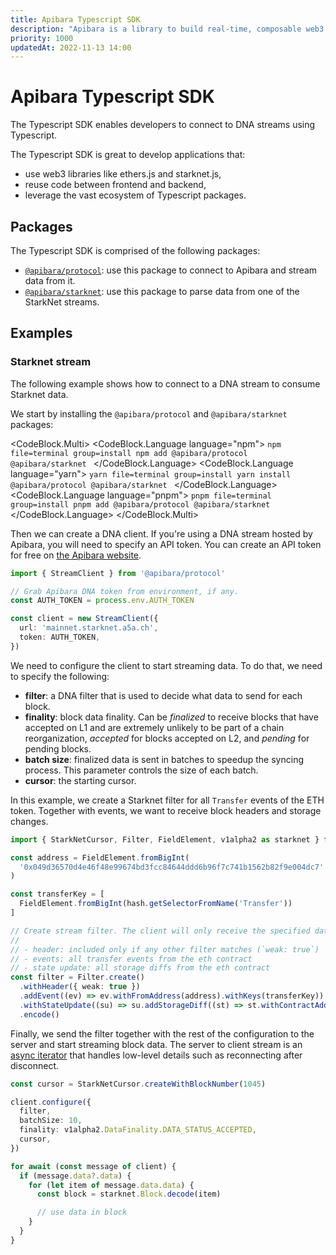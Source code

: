 ```yaml
---
title: Apibara Typescript SDK
description: "Apibara is a library to build real-time, composable web3 streams in Typescript."
priority: 1000
updatedAt: 2022-11-13 14:00
---
```


# Apibara Typescript SDK

The Typescript SDK enables developers to connect to DNA streams using
Typescript.

The Typescript SDK is great to develop applications that:

 - use web3 libraries like ethers.js and starknet.js,
 - reuse code between frontend and backend,
 - leverage the vast ecosystem of Typescript packages.


## Packages

The Typescript SDK is comprised of the following packages:

 - [`@apibara/protocol`](/docs/typescript-sdk/reference/protocol): use this package to connect to
   Apibara and stream data from it.
 - [`@apibara/starknet`](/docs/typescript-sdk/reference/starknet): use this package to parse data
   from one of the StarkNet streams.


## Examples

### Starknet stream

The following example shows how to connect to a DNA stream to consume Starknet
data.

We start by installing the `@apibara/protocol` and `@apibara/starknet` packages:

<CodeBlock.Multi>
  <CodeBlock.Language language="npm">
    ```npm file=terminal group=install
    npm add @apibara/protocol @apibara/starknet
    ```
  </CodeBlock.Language>
  <CodeBlock.Language language="yarn">
    ```yarn file=terminal group=install
    yarn install @apibara/protocol @apibara/starknet
    ```
  </CodeBlock.Language>
  <CodeBlock.Language language="pnpm">
    ```pnpm file=terminal group=install
    pnpm add @apibara/protocol @apibara/starknet
    ```
  </CodeBlock.Language>
</CodeBlock.Multi>

Then we can create a DNA client. If you're using a DNA stream hosted by
Apibara, you will need to specify an API token. You can create an API token for
free on [the Apibara website](https://www.apibara.com).

```typescript file=main.ts
import { StreamClient } from '@apibara/protocol'

// Grab Apibara DNA token from environment, if any.
const AUTH_TOKEN = process.env.AUTH_TOKEN

const client = new StreamClient({
  url: 'mainnet.starknet.a5a.ch',
  token: AUTH_TOKEN,
})
```

We need to configure the client to start streaming data. To do that, we need to specify the following:

 - **filter**: a DNA filter that is used to decide what data to send for each block.
 - **finality**: block data finality. Can be _finalized_ to receive blocks that
   have accepted on L1 and are extremely unlikely to be part of a chain
   reorganization, _accepted_ for blocks accepted on L2, and _pending_ for pending blocks.
 - **batch size**: finalized data is sent in batches to speedup the syncing
   process. This parameter controls the size of each batch.
 - **cursor**: the starting cursor.

In this example, we create a Starknet filter for all `Transfer` events of the ETH token.
Together with events, we want to receive block headers and storage changes.


```typescript file=main.ts
import { StarkNetCursor, Filter, FieldElement, v1alpha2 as starknet } from '@apibara/starknet'

const address = FieldElement.fromBigInt(
  '0x049d36570d4e46f48e99674bd3fcc84644ddd6b96f7c741b1562b82f9e004dc7'
)

const transferKey = [
  FieldElement.fromBigInt(hash.getSelectorFromName('Transfer'))
]

// Create stream filter. The client will only receive the specified data.
//
// - header: included only if any other filter matches (`weak: true`)
// - events: all transfer events from the eth contract
// - state update: all storage diffs from the eth contract
const filter = Filter.create()
  .withHeader({ weak: true })
  .addEvent((ev) => ev.withFromAddress(address).withKeys(transferKey))
  .withStateUpdate((su) => su.addStorageDiff((st) => st.withContractAddress(address)))
  .encode()
```

Finally, we send the filter together with the rest of the configuration to the
server and start streaming block data.
The server to client stream is an [async
iterator](https://www.typescriptlang.org/docs/handbook/release-notes/typescript-2-3.html#async-iteration)
that handles low-level details such as reconnecting after disconnect.


```typescript file=main.ts
const cursor = StarkNetCursor.createWithBlockNumber(1045)

client.configure({
  filter,
  batchSize: 10,
  finality: v1alpha2.DataFinality.DATA_STATUS_ACCEPTED,
  cursor,
})

for await (const message of client) {
  if (message.data?.data) {
    for (let item of message.data.data) {
      const block = starknet.Block.decode(item)

      // use data in block
    }
  }
}
```

